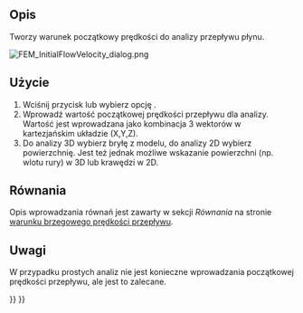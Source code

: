 <languages/>

<div class="mw-translate-fuzzy">
{{Docnav
|[[FEM_ConstraintMagnetization/pl|Warunek brzegowy magnetyzacji]]
|[[FEM_ConstraintInitialPressure/pl|Warunek początkowy ciśnienia]]
|[[FEM_Workbench/pl|środowisko pracy MES]]
|IconL=FEM_ConstraintMagnetization.svg
|IconR=FEM_ConstraintInitialPressure.svg
|IconC=Workbench_FEM.svg
}}
</div>

{{GuiCommandContainer|
{{GuiCommand/pl
|Name=FEM ConstraintInitialFlowVelocity
|Name/pl=MES: Warunek początkowy prędkości przepływu
|MenuLocation=Model → Warunki brzegowe dla płynu → Warunek początkowy prędkości przepływu
|Workbenches=[[FEM_Workbench/pl|MES]]
|SeeAlso=[[FEM_ConstraintFlowVelocity/pl|Warunek brzegowy prędkości przepływu]], [[FEM_ConstraintInitialPressure/pl|Warunek początkowy ciśnienia]]
}}
{{GuiCommandFemInfo/pl
|Solvers=Elmer
}}
}}

<span id="Description"></span>
==Opis==

Tworzy warunek początkowy prędkości do analizy przepływu płynu.

[[File:FEM_InitialFlowVelocity_dialog.png]]
{{Caption|Panel zadań warunku początkowego prędkości przepływu}}

<span id="Usage"></span>
==Użycie== 

# Wciśnij przycisk {{Button|[[Image:FEM_ConstraintInitialFlowVelocity.svg|16px]] [[FEM_ConstraintInitialFlowVelocity/pl|Warunek początkowy prędkości przepływu]]}} lub wybierz opcję {{MenuCommand|Model → Warunki brzegowe dla płynu → [[Image:FEM_ConstraintInitialFlowVelocity.svg|16px]] Warunek początkowy prędkości przepływu}}.
# Wprowadź wartość początkowej prędkości przepływu dla analizy. Wartość jest wprowadzana jako kombinacja 3 wektorów w kartezjańskim układzie (X,Y,Z).
# Do analizy 3D wybierz bryłę z modelu, do analizy 2D wybierz powierzchnię. Jest też jednak możliwe wskazanie powierzchni (np. wlotu rury) w 3D lub krawędzi w 2D.

<span id="Formulas"></span>
==Równania==

Opis wprowadzania równań jest zawarty w sekcji ''Równania'' na stronie [[FEM_ConstraintFlowVelocity#Formulas/pl|warunku brzegowego prędkości przepływu]].

<span id="Notes"></span>
==Uwagi== 

W przypadku prostych analiz nie jest konieczne wprowadzania początkowej prędkości przepływu, ale jest to zalecane.


<div class="mw-translate-fuzzy">
{{Docnav
|[[FEM_ConstraintMagnetization/pl|Warunek brzegowy magnetyzacji]]
|[[FEM_ConstraintInitialPressure/pl|Warunek początkowy ciśnienia]]
|[[FEM_Workbench/pl|środowisko pracy MES]]
|IconL=FEM_ConstraintMagnetization.svg
|IconR=FEM_ConstraintInitialPressure.svg
|IconC=Workbench_FEM.svg
}}
</div>

{{FEM Tools navi{{#translation:}}}}
{{Userdocnavi{{#translation:}}}}